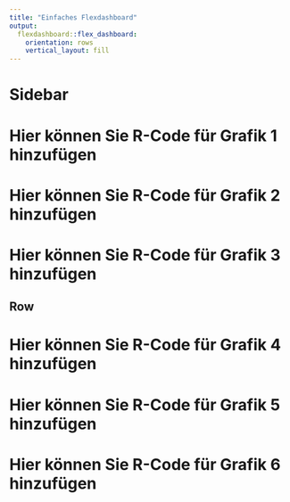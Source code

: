 ```yaml
---
title: "Einfaches Flexdashboard"
output: 
  flexdashboard::flex_dashboard:
    orientation: rows
    vertical_layout: fill
---
```


# Sidebar {.sidebar}

# Hier können Sie R-Code für Grafik 1 hinzufügen
# Hier können Sie R-Code für Grafik 2 hinzufügen
# Hier können Sie R-Code für Grafik 3 hinzufügen


Row
-----------------------------------------------------------------------


# Hier können Sie R-Code für Grafik 4 hinzufügen
# Hier können Sie R-Code für Grafik 5 hinzufügen
# Hier können Sie R-Code für Grafik 6 hinzufügen
